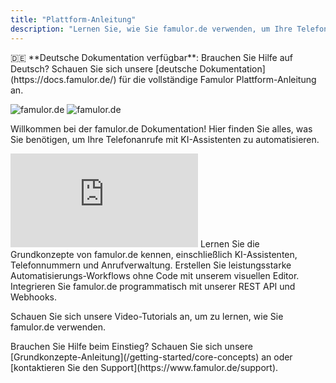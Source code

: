 ```yaml
---
title: "Plattform-Anleitung"
description: "Lernen Sie, wie Sie famulor.de verwenden, um Ihre Telefonanrufe mit KI zu automatisieren"
---
```


<Tip>
  🇩🇪 **Deutsche Dokumentation verfügbar**: Brauchen Sie Hilfe auf Deutsch? Schauen Sie sich unsere [deutsche Dokumentation](https://docs.famulor.de/) für die vollständige Famulor Plattform-Anleitung an.
</Tip>

<img
  className="block dark:hidden"
  src="/famulor-platform-voice-ai.webp"
  alt="famulor.de"
/>
<img
  className="hidden dark:block"
  src="/famulor-platform-voice-ai.webp"
  alt="famulor.de"
/>

Willkommen bei der famulor.de Dokumentation! Hier finden Sie alles, was Sie benötigen,
um Ihre Telefonanrufe mit KI-Assistenten zu automatisieren.

<iframe
  className="w-full aspect-video rounded-xl"
  src="https://www.youtube.com/embed/1d9FCgnzVSk"
  title="Famulor AI Explained: Automate Your Phone Calls with AI (No-Code Setup!)"
  frameBorder="0"
  allow="accelerometer; autoplay; clipboard-write; encrypted-media; gyroscope; picture-in-picture"
  allowFullScreen
></iframe>


<CardGroup cols={2}>
  <Card
    title="Plattform-Anleitung"
    icon="book"
    href="/platform-guide/overview"
    color="#06df4b">
    Lernen Sie die Grundkonzepte von famulor.de kennen, einschließlich KI-Assistenten, 
    Telefonnummern und Anrufverwaltung.
  </Card>
  <Card
    title="No-Code Automatisierung"
    icon="wand-magic-sparkles"
    href="/automation-platform/introduction"
    color="pink">
    Erstellen Sie leistungsstarke Automatisierungs-Workflows ohne Code mit unserem 
    visuellen Editor.
  </Card>
  <Card
    title="API Referenz"
    icon="code"
    href="/api-reference/introduction"
    color="blue">
    Integrieren Sie famulor.de programmatisch mit unserer REST API und Webhooks.
  </Card>
  
  <Card
    title="Video-Tutorials"
    icon="video"
    href="/automation-platform/tutorials/"
    color="red">
    Schauen Sie sich unsere Video-Tutorials an, um zu lernen, wie Sie famulor.de verwenden.
  </Card>
</CardGroup>

<Note>
  Brauchen Sie Hilfe beim Einstieg? Schauen Sie sich unsere [Grundkonzepte-Anleitung](/getting-started/core-concepts) 
  an oder [kontaktieren Sie den Support](https://www.famulor.de/support).
</Note> 